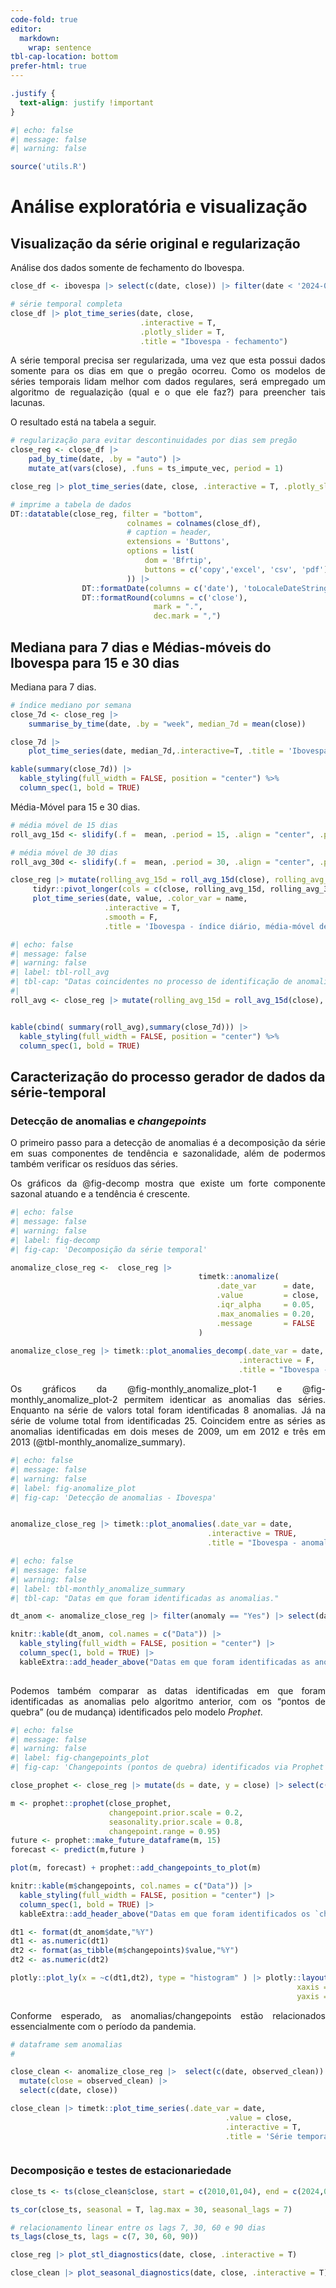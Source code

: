 ```yaml
---
code-fold: true
editor: 
  markdown: 
    wrap: sentence
tbl-cap-location: bottom
prefer-html: true
---
```


```css
.justify {
  text-align: justify !important
}
```

```r
#| echo: false
#| message: false
#| warning: false

source('utils.R')

```

# Análise exploratória e visualização

## Visualização da série original e regularização

::: {style="text-align: justify"}

Análise dos dados somente de fechamento do Ibovespa.


```r
close_df <- ibovespa |> select(c(date, close)) |> filter(date < '2024-02-01')

# série temporal completa
close_df |> plot_time_series(date, close, 
                             .interactive = T, 
                             .plotly_slider = T, 
                             .title = "Ibovespa - fechamento")
```

A série temporal precisa ser regularizada, uma vez que esta possui dados somente para os dias em que o pregão ocorreu. 
Como os modelos de séries temporais lidam melhor com dados regulares, será empregado um algoritmo de regualazição (qual e o que ele faz?) para preencher tais lacunas. 

O resultado está na tabela a seguir.
 
```r

# regularização para evitar descontinuidades por dias sem pregão
close_reg <- close_df |> 
    pad_by_time(date, .by = "auto") |> 
    mutate_at(vars(close), .funs = ts_impute_vec, period = 1)

close_reg |> plot_time_series(date, close, .interactive = T, .plotly_slider = T, .title = 'Ibovespa regularizado')

# imprime a tabela de dados
DT::datatable(close_reg, filter = "bottom", 
                          colnames = colnames(close_df),
                          # caption = header, 
                          extensions = 'Buttons', 
                          options = list(
                              dom = 'Bfrtip',
                              buttons = c('copy','excel', 'csv', 'pdf')
                          )) |>
                DT::formatDate(columns = c('date'), 'toLocaleDateString') |>
                DT::formatRound(columns = c('close'),
                                mark = ".",
                                dec.mark = ",") 


```

:::


## Mediana para 7 dias e Médias-móveis do Ibovespa para 15 e 30 dias

::: {style="text-align: justify"}

Mediana para 7 dias.

```r
# índice mediano por semana
close_7d <- close_reg |> 
    summarise_by_time(date, .by = "week", median_7d = mean(close)) 

close_7d |> 
    plot_time_series(date, median_7d,.interactive=T, .title = 'Ibovespa fechamento - mediana semanal')

```

```r

kable(summary(close_7d)) |> 
  kable_styling(full_width = FALSE, position = "center") %>%
  column_spec(1, bold = TRUE) 

```

Média-Móvel para 15 e 30 dias.

```r
# média móvel de 15 dias
roll_avg_15d <- slidify(.f =  mean, .period = 15, .align = "center", .partial = T)

# média móvel de 30 dias
roll_avg_30d <- slidify(.f =  mean, .period = 30, .align = "center", .partial = T)

close_reg |> mutate(rolling_avg_15d = roll_avg_15d(close), rolling_avg_30d = roll_avg_30d(close)) |> 
     tidyr::pivot_longer(cols = c(close, rolling_avg_15d, rolling_avg_30d)) |> 
     plot_time_series(date, value, .color_var = name,
                     .interactive = T, 
                     .smooth = F,
                     .title = 'Ibovespa - índice diário, média-móvel de 15 dias, média-móvel de 30 dias')

```

```r
#| echo: false
#| message: false
#| warning: false
#| label: tbl-roll_avg
#| tbl-cap: "Datas coincidentes no processo de identificação de anomalias." 
#| 
roll_avg <- close_reg |> mutate(rolling_avg_15d = roll_avg_15d(close), rolling_avg_30d = roll_avg_30d(close)) 


kable(cbind( summary(roll_avg),summary(close_7d))) |> 
  kable_styling(full_width = FALSE, position = "center") %>%
  column_spec(1, bold = TRUE) 
```

:::

## Caracterização do processo gerador de dados da série-temporal

### Detecção de anomalias e _changepoints_

::: {style="text-align: justify"}

O primeiro passo para a detecção de anomalias é a decomposição da série em suas componentes de tendência e sazonalidade, além de podermos também verificar os resíduos das séries. 

Os gráficos da @fig-decomp mostra que existe um forte componente sazonal atuando e a tendência é crescente.

```r
#| echo: false
#| message: false
#| warning: false
#| label: fig-decomp
#| fig-cap: 'Decomposição da série temporal'

anomalize_close_reg <-  close_reg |>  
                                          timetk::anomalize(
                                              .date_var      = date, 
                                              .value         = close,
                                              .iqr_alpha     = 0.05,
                                              .max_anomalies = 0.20,
                                              .message       = FALSE
                                          )
        
anomalize_close_reg |> timetk::plot_anomalies_decomp(.date_var = date,
                                                   .interactive = F,
                                                   .title = "Ibovespa - decomposição")


```




Os gráficos da @fig-monthly_anomalize_plot-1 e @fig-monthly_anomalize_plot-2 permitem identicar as anomalias das séries. Enquanto na série de valors total foram identificadas 8 anomalias. Já na série de volume total from identificadas 25. Coincidem entre as séries as anomalias identificadas em dois meses de 2009, um em 2012 e três em 2013 (@tbl-monthly_anomalize_summary). 


```r
#| echo: false
#| message: false
#| warning: false
#| label: fig-anomalize_plot
#| fig-cap: 'Detecção de anomalias - Ibovespa'


anomalize_close_reg |> timetk::plot_anomalies(.date_var = date, 
                                            .interactive = TRUE, 
                                            .title = "Ibovespa - anomalias detectadas")
```



```r
#| echo: false
#| message: false
#| warning: false
#| label: tbl-monthly_anomalize_summary
#| tbl-cap: "Datas em que foram identificadas as anomalias." 

dt_anom <- anomalize_close_reg |> filter(anomaly == "Yes") |> select(date) 

knitr::kable(dt_anom, col.names = c("Data")) |> 
  kable_styling(full_width = FALSE, position = "center") |> 
  column_spec(1, bold = TRUE) |> 
  kableExtra::add_header_above("Datas em que foram identificadas as anomalias")
    
```

Podemos também comparar as datas identificadas em que foram identificadas as anomalias pelo algoritmo anterior, com os "pontos de quebra" (ou de mudança) identificados pelo modelo *Prophet*.


```r
#| echo: false
#| message: false
#| warning: false
#| label: fig-changepoints_plot
#| fig-cap: 'Changepoints (pontos de quebra) identificados via Prophet'

close_prophet <- close_reg |> mutate(ds = date, y = close) |> select(c(ds,y))

m <- prophet::prophet(close_prophet,
                      changepoint.prior.scale = 0.2,
                      seasonality.prior.scale = 0.8,
                      changepoint.range = 0.95)
future <- prophet::make_future_dataframe(m, 15)
forecast <- predict(m,future )

plot(m, forecast) + prophet::add_changepoints_to_plot(m)

```

```r

knitr::kable(m$changepoints, col.names = c("Data")) |> 
  kable_styling(full_width = FALSE, position = "center") |> 
  column_spec(1, bold = TRUE) |> 
  kableExtra::add_header_above("Datas em que foram identificados os `changepoints`")

```


```r
dt1 <- format(dt_anom$date,"%Y")
dt1 <- as.numeric(dt1)
dt2 <- format(as_tibble(m$changepoints)$value,"%Y")
dt2 <- as.numeric(dt2)

plotly::plot_ly(x = ~c(dt1,dt2), type = "histogram" ) |> plotly::layout(title = "Distribuição de `changepoints` e `anomalias`",
                                                                xaxis = list(title = "Ano"),
                                                                yaxis = list(title = "Frequência"))
```

Conforme esperado, as anomalias/changepoints estão relacionados essencialmente com o período da pandemia.


```r
# dataframe sem anomalias
# 

close_clean <- anomalize_close_reg |>  select(c(date, observed_clean)) |> 
  mutate(close = observed_clean) |> 
  select(c(date, close))

close_clean |> timetk::plot_time_series(.date_var = date, 
                                                .value = close, 
                                                .interactive = T,
                                                .title = 'Série temporal após eliminação de anomalias')



```


:::

### Decomposição e testes de estacionariedade

::: {style="text-align: justify"}

```r

close_ts <- ts(close_clean$close, start = c(2010,01,04), end = c(2024,02,23), frequency = 365)

ts_cor(close_ts, seasonal = T, lag.max = 30, seasonal_lags = 7)

```


```r
# relacionamento linear entre os lags 7, 30, 60 e 90 dias
ts_lags(close_ts, lags = c(7, 30, 60, 90))

```






```r
close_reg |> plot_stl_diagnostics(date, close, .interactive = T)
```


```r
close_clean |> plot_seasonal_diagnostics(date, close, .interactive = T)
```

:::



